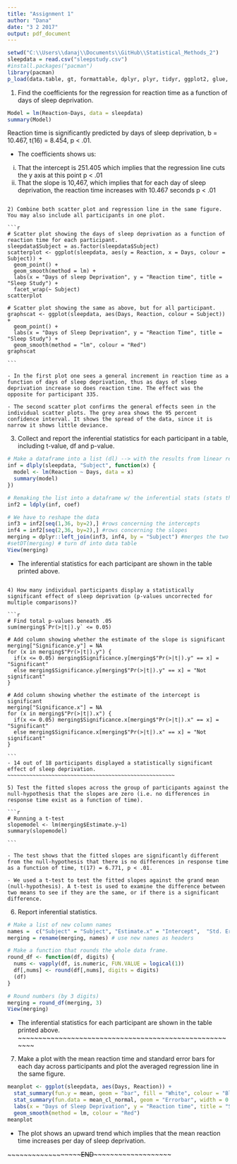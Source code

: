 ---
title: "Assignment 1"
author: "Dana"
date: "3 2 2017"
output: pdf_document
---

```{r setup, include=FALSE}

setwd("C:\\Users\\danaj\\Documents\\GitHub\\Statistical_Methods_2")
sleepdata = read.csv("sleepstudy.csv")
#install.packages("pacman")
library(pacman)
p_load(data.table, gt, formattable, dplyr, plyr, tidyr, ggplot2, glue, Hmisc)

```

1) Find the coefficients for the regression for reaction time as a function of days of sleep deprivation.

```{r}

Model = lm(Reaction~Days, data = sleepdata)
summary(Model)

```
Reaction time is significantly predicted by days of sleep deprivation, b = 10.467, t(16) = 8.454, p < .01.

- The coefficients shows us:
i) That the intercept is 251.405 which implies that the regression line cuts the y axis at this point p < .01
ii) That the slope is 10,467, which implies that for each day of sleep deprivation, the reaction time increases with 10.467 seconds p < .01
~~~~~~~~~~~~~~~~~~~~~~~~~~~~~~~~~~~~~~~~~~~~~~~~~~~~~~~

2) Combine both scatter plot and regression line in the same figure. You may also include all participants in one plot.

```{r}

# Scatter plot showing the days of sleep deprivation as a function of reaction time for each participant.
sleepdata$Subject = as.factor(sleepdata$Subject)
scatterplot <- ggplot(sleepdata, aes(y = Reaction, x = Days, colour = Subject)) +
  geom_point() + 
  geom_smooth(method = lm) + 
  labs(x = "Days of sleep Deprivation", y = "Reaction time", title = "Sleep Study") + 
  facet_wrap(~ Subject)
scatterplot

# Scatter plot showing the same as above, but for all participant.
graphscat <- ggplot(sleepdata, aes(Days, Reaction, colour = Subject)) + 
  geom_point() + 
  labs(x = "Days of Sleep Deprivation", y = "Reaction Time", title = "Sleep Study") +
  geom_smooth(method = "lm", colour = "Red")
graphscat

```

- In the first plot one sees a general increment in reaction time as a function of days of sleep deprivation, thus as days of sleep deprivation increase so does reaction time. The effect was the opposite for participant 335.

- The second scatter plot confirms the general effects seen in the individual scatter plots. The grey area shows the 95 percent confidence interval. It shows the spread of the data, since it is narrow it shows little deviance. 
~~~~~~~~~~~~~~~~~~~~~~~~~~~~~~~~~~~~~~~~~~~~~~~~~~~~~~~

3) Collect and report the inferential statistics for each participant in a table, including t-value, df and p-value.

```{r}

# Make a dataframe into a list (dl) --> with the results from linear regressions, runs a linear model 
inf = dlply(sleepdata, "Subject", function(x) {
  model <- lm(Reaction ~ Days, data = x)
  summary(model)
})

# Remaking the list into a dataframe w/ the inferential stats (stats that tells us about the data)
inf2 = ldply(inf, coef)

# We have to reshape the data
inf3 = inf2[seq(1,36, by=2),] #rows concerning the intercepts
inf4 = inf2[seq(2,36, by=2),] #rows concerning the slopes
merging = dplyr::left_join(inf3, inf4, by = "Subject") #merges the two rows
#setDT(merging) # turn df into data table
View(merging)

```
- The inferential statistics for each participant are shown in the table printed above.
~~~~~~~~~~~~~~~~~~~~~~~~~~~~~~~~~~~~~~~~~~~~~~~~~~~~~~~

4) How many individual participants display a statistically significant effect of sleep deprivation (p-values uncorrected for multiple comparisons)?

```{r}

# Find total p-values beneath .05
sum(merging$`Pr(>|t|).y` <= 0.05)

# Add column showing whether the estimate of the slope is significant
merging["Significance.y"] = NA
for (x in merging$"Pr(>|t|).y") {
  if(x <= 0.05) merging$Significance.y[merging$"Pr(>|t|).y" == x] = "Significant" 
  else merging$Significance.y[merging$"Pr(>|t|).y" == x] = "Not significant"
}

# Add column showing whether the estimate of the intercept is significant
merging["Significance.x"] = NA
for (x in merging$"Pr(>|t|).x") {
  if(x <= 0.05) merging$Significance.x[merging$"Pr(>|t|).x" == x] = "Significant" 
  else merging$Significance.x[merging$"Pr(>|t|).x" == x] = "Not significant"
}

```
- 14 out of 18 participants displayed a statistically significant effect of sleep deprivation.
~~~~~~~~~~~~~~~~~~~~~~~~~~~~~~~~~~~~~~~~~~~~~~~~~~~~~

5) Test the fitted slopes across the group of participants against the null-hypothesis that the slopes are zero (i.e. no differences in response time exist as a function of time).

```{r}

# Running a t-test
slopemodel <- lm(merging$Estimate.y~1) 
summary(slopemodel)

```

- The test shows that the fitted slopes are significantly different from the null-hypothesis that there is no differences in response time as a function of time, t(17) = 6.771, p < .01.

- We used a t-test to test the fitted slopes against the grand mean (null-hypothesis). A t-test is used to examine the difference between two means to see if they are the same, or if there is a significant difference.
~~~~~~~~~~~~~~~~~~~~~~~~~~~~~~~~~~~~~~~~~~~~~~~~~~~~~~~

6) Report inferential statistics.

```{r}

# Make a list of new column names
names =  c("Subject" = "Subject", "Estimate.x" = "Intercept",  "Std. Error.x" = "SE, intercept", "t value.x" = "t-value, intercept",     "Pr(>|t|).x" = "p-value, intercept", "Estimate.y" = "Slope", "Std. Error.y" = "SE, slope", "t value.y" = "t-value, slope",  "Pr(>|t|).y" = "p-value, slope", "Significance.y" = "Slope significance", "Significance.x" = "Intercept significance")
merging = rename(merging, names) # use new names as headers

# Make a function that rounds the whole data frame. 
round_df <- function(df, digits) {
  nums <- vapply(df, is.numeric, FUN.VALUE = logical(1))
  df[,nums] <- round(df[,nums], digits = digits)
  (df)
}

# Round numbers (by 3 digits)
merging = round_df(merging, 3)
View(merging)

```
- The inferential statistics for each participant are shown in the table printed above. ~~~~~~~~~~~~~~~~~~~~~~~~~~~~~~~~~~~~~~~~~~~~~~~~~~~~~~~

7) Make a plot with the mean reaction time and standard error bars for each day across participants and plot the averaged regression line in the same figure.

```{r}

meanplot <- ggplot(sleepdata, aes(Days, Reaction)) + 
  stat_summary(fun.y = mean, geom = "bar", fill = "White", colour = "Black") +
  stat_summary(fun.data = mean_cl_normal, geom = "Errorbar", width = 0.5) + 
  labs(x = "Days of Sleep Deprivation", y = "Reaction time", title = "Sleep Study") + 
  geom_smooth(method = lm, colour = "Red")
meanplot

```

- The plot shows an upward trend which implies that the mean reaction time increases per day of sleep deprivation.

~~~~~~~~~~~~~~~~~~~~END~~~~~~~~~~~~~~~~~~~~~
